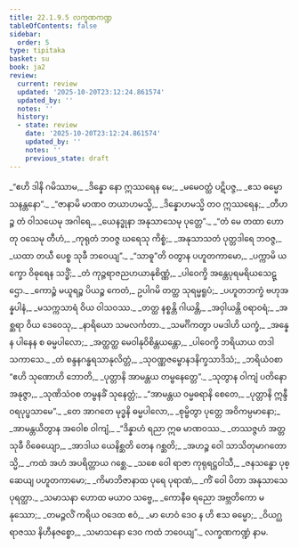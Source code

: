 ```yaml
---
title: 22.1.9.5 လက္ခဏကဏ္ဍ
tableOfContents: false
sidebar:
  order: 5
type: tipitaka
basket: su
book: ja2
review:
  current: review
  updated: '2025-10-20T23:12:24.861574'
  updated_by: ''
  notes: ''
  history:
  - state: review
    date: '2025-10-20T23:12:24.861574'
    updated_by: ''
    notes: ''
    previous_state: draft
---
```



<DynamicBreadcrumb />


<ReviewStatus review={frontmatter.review} showDetails={true} />

<HypothesisAnnotation frontmatter={frontmatter} />

<Division number="1458" book="ja2" e="ch" v="23" p="288">

<Paragraph number="2796" type="verses" book="ja2">
_“ဧဟိ ဒါနိ ဂမိဿာမ,_  
_ဒိန္နော နော ဣဿရေန မေ;_  
_မမေဝတ္ထံ ပဋိပဇ္ဇ,_  
_ဧသ ဓမ္မော သနန္တနော”._  

</Paragraph>

</Division>
<Division number="1459" book="ja2" e="ch" v="23" p="288">

<Paragraph number="2797" type="verses" book="ja2">
_“ဇာနာမိ မာဏဝ တယာဟမသ္မိ,_  
_ဒိန္နောဟမသ္မိ တဝ ဣဿရေန;_  
_တီဟဉ္စ တံ ဝါသယေမု အဂါရေ,_  
_ယေနဒ္ဓုနာ အနုသာသေမု ပုတ္တေ”._  

</Paragraph>

</Division>
<Division number="1460" book="ja2" e="ch" v="23" p="288">

<Paragraph number="2798" type="verses" book="ja2">
_“တံ မေ တထာ ဟောတု ဝသေမု တီဟံ,_  
_ကုရုတံ ဘဝဇ္ဇ ဃရေသု ကိစ္စံ;_  
_အနုသာသတံ ပုတ္တဒါရေ ဘဝဇ္ဇ,_  
_ယထာ တယီ ပေစ္စ သုခီ ဘဝေယျ”._  

</Paragraph>

</Division>
<Division number="1461" book="ja2" e="ch" v="23" p="288">

<Paragraph number="2799" type="verses" book="ja2">
_“သာဓူ”တိ ဝတွာန ပဟူတကာမော,_  
_ပက္ကာမိ ယက္ခော ဝိဓုရေန သဒ္ဓိံ;_  
_တံ ကုဉ္ဇရာဇညဟယာနုစိဏ္ဏံ,_  
_ပါဝေက္ခိ အန္တေပုရမရိယသေဋ္ဌော._  

</Paragraph>

</Division>
<Division number="1462" book="ja2" e="ch" v="23" p="288">

<Paragraph number="2800" type="verses" book="ja2">
_ကောဉ္စံ မယူရဉ္စ ပိယဉ္စ ကေတံ,_  
ဥပါဂမိ တတ္ထ သုရမ္မရူပံ;_  
_ပဟူတဘက္ခံ ဗဟုအန္နပါနံ,_  
_မသက္ကသာရံ ဝိယ ဝါသဝဿ._  

</Paragraph>

</Division>
<Division number="1463" book="ja2" e="ch" v="23" p="289">

<Paragraph number="2801" type="verses" book="ja2">
_တတ္ထ နစ္စန္တိ ဂါယန္တိ,_  
_အဝှါယန္တိ ဝရာဝရံ;_  
_အစ္ဆရာ ဝိယ ဒေဝေသု,_  
_နာရိယော သမလင်္ကတာ._  

</Paragraph>

</Division>
<Division number="1464" book="ja2" e="ch" v="23" p="289">

<Paragraph number="2802" type="verses" book="ja2">
_သမင်္ဂိကတွာ ပမဒါဟိ ယက္ခံ,_  
_အန္နေန ပါနေန စ ဓမ္မပါလော;_  
_အတ္ထတ္ထ မေဝါနုဝိစိန္တယန္တော,_  
_ပါဝေက္ခိ ဘရိယာယ တဒါ သကာသေ._  

</Paragraph>

</Division>
<Division number="1465" book="ja2" e="ch" v="23" p="289">

<Paragraph number="2803" type="verses" book="ja2">
_တံ စန္ဒနဂန္ဓရသာနုလိတ္တံ,_  
_သုဝဏ္ဏဇမ္ဗောနဒနိက္ခသာဒိသံ;_  
_ဘရိယံဝစာ “ဧဟိ သုဏောဟိ ဘောတိ,_  
_ပုတ္တာနိ အာမန္တယ တမ္ဗနေတ္တေ”._  

</Paragraph>

</Division>
<Division number="1466" book="ja2" e="ch" v="23" p="289">

<Paragraph number="2804" type="verses" book="ja2">
_သုတွာန ဝါကျံ ပတိနော အနုဇ္ဇာ,_  
_သုဏိသံဝစ တမ္ဗနခိံ သုနေတ္တံ;_  
_“အာမန္တယ ဝမ္မဓရာနိ စေတေ,_  
_ပုတ္တာနိ ဣန္ဒီဝရပုပ္ဖသာမေ”._  

</Paragraph>

</Division>
<Division number="1467" book="ja2" e="ch" v="23" p="289">

<Paragraph number="2805" type="verses" book="ja2">
_တေ အာဂတေ မုဒ္ဓနိ ဓမ္မပါလော,_  
_စုမ္ဗိတွာ ပုတ္တေ အဝိကမ္ပမာနော;_  
_အာမန္တယိတွာန အဝေါစ ဝါကျံ,_  
_“ဒိန္နာဟံ ရညာ ဣဓ မာဏဝဿ._  

</Paragraph>

</Division>
<Division number="1468" book="ja2" e="ch" v="23" p="289">

<Paragraph number="2806" type="verses" book="ja2">
_တဿဇ္ဇဟံ အတ္တသုခီ ဝိဓေယျော,_  
_အာဒါယ ယေနိစ္ဆတိ တေန ဂစ္ဆတိ;_  
_အဟဉ္စ ဝေါ သာသိတုမာဂတောသ္မိ,_  
_ကထံ အဟံ အပရိတ္တာယ ဂစ္ဆေ._  

</Paragraph>

</Division>
<Division number="1469" book="ja2" e="ch" v="23" p="290">

<Paragraph number="2807" type="verses" book="ja2">
_သစေ ဝေါ ရာဇာ ကုရုရဋ္ဌဝါသီ,_  
_ဇနသန္ဓော ပုစ္ဆေယျ ပဟူတကာမော;_  
_ကိမာဘိဇာနာထ ပုရေ ပုရာဏံ,_  
_ကိံ ဝေါ ပိတာ အနုသာသေ ပုရတ္ထာ._  

</Paragraph>

</Division>
<Division number="1470" book="ja2" e="ch" v="23" p="290">

<Paragraph number="2808" type="verses" book="ja2">
_သမာသနာ ဟောထ မယာဝ သဗ္ဗေ,_  
_ကောနီဓ ရညော အဗ္ဘတိကော မနုဿော;_  
_တမဉ္ဇလိံ ကရိယ ဝဒေထ ဧဝံ,_  
_မာ ဟေဝံ ဒေဝ န ဟိ ဧသ ဓမ္မော;_  
_ဝိယဂ္ဃရာဇဿ နိဟီနဇစ္စော,_  
_သမာသနော ဒေဝ ကထံ ဘဝေယျ”._  


</Paragraph>
</Division>

<Paragraph number="2809" type="center" book="ja2">
လက္ခဏကဏ္ဍံ နာမ.
</Paragraph>